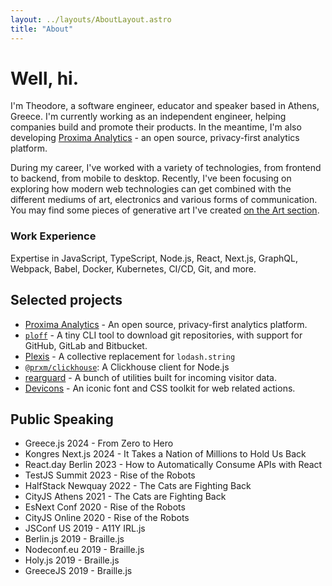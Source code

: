 ```yaml
---
layout: ../layouts/AboutLayout.astro
title: "About"
---
```


# Well, hi.

I'm Theodore, a software engineer, educator and speaker based in Athens, Greece. 
I'm currently working as an independent engineer, helping companies build and promote their products. In the meantime, I'm also developing [Proxima Analytics](https://proxima.so) - an open source, privacy-first analytics platform.

During my career, I've worked with a variety of technologies, from frontend to backend, from mobile to desktop. Recently, I've been focusing on exploring how modern web technologies can get combined with the different mediums of art, electronics and various forms of communication.
You may find some pieces of generative art I've created [on the Art section](/art).

### Work Experience
Expertise in JavaScript, TypeScript, Node.js, React, Next.js, GraphQL, Webpack, Babel, Docker, Kubernetes, CI/CD, Git, and more.

## Selected projects
- [Proxima Analytics](https://proxima.so) - An open source, privacy-first analytics platform.
- [`ploff`](https://github.com/vorillaz/ploff) - A tiny CLI tool to download git repositories, with support for GitHub, GitLab and Bitbucket.
- [Plexis](https://github.com/plexis-js/plexis) - A collective replacement for `lodash.string`
- [`@prxm/clickhouse`](https://github.com/proximahq/clickhouse): A Clickhouse client for Node.js
- [rearguard](https://github.com/proximahq/rearguard) - A bunch of utilities built for incoming visitor data.
- [Devicons](https://github.com/vorillaz/devicons) - An iconic font and CSS toolkit for web related actions.

## Public Speaking
- Greece.js 2024 - From Zero to Hero
- Kongres Next.js 2024 - It Takes a Nation of Millions to Hold Us Back
- React.day Berlin 2023 - How to Automatically Consume APIs with React
- TestJS Summit 2023 - Rise of the Robots
- HalfStack Newquay 2022 - The Cats are Fighting Back
- CityJS Athens 2021 - The Cats are Fighting Back
- EsNext Conf 2020 - Rise of the Robots
- CityJS Online 2020 - Rise of the Robots
- JSConf US 2019 - A11Y IRL.js
- Berlin.js 2019 - Braille.js
- Nodeconf.eu 2019 - Braille.js
- Holy.js 2019 - Braille.js
- GreeceJS 2019 - Braille.js

